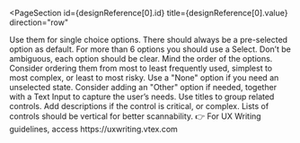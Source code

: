 

<PageSection
  id={designReference[0].id}
  title={designReference[0].value}
  direction="row"
>

<OrderedList>
  <OrderedListItem>Use them for single choice options.</OrderedListItem>
  <OrderedListItem>
    There should always be a pre-selected option as default.
  </OrderedListItem>
  <OrderedListItem>
    For more than 6 options you should use a Select.
  </OrderedListItem>
  <OrderedListItem>
    Don’t be ambiguous, each option should be clear.
  </OrderedListItem>
  <OrderedListItem>
    Mind the order of the options. Consider ordering them from most to least
    frequently used, simplest to most complex, or least to most risky.
  </OrderedListItem>
  <OrderedListItem>
    Use a "None" option if you need an unselected state.
  </OrderedListItem>
  <OrderedListItem>
    Consider adding an "Other" option if needed, together with a Text Input to
    capture the user’s needs.
  </OrderedListItem>
  <OrderedListItem>Use titles to group related controls.</OrderedListItem>
  <OrderedListItem>
    Add descriptions if the control is critical, or complex.
  </OrderedListItem>
  <OrderedListItem>
    Lists of controls should be vertical for better scannability.
  </OrderedListItem>
  <OrderedListItem>
    👉 For UX Writing guidelines, access https://uxwriting.vtex.com
  </OrderedListItem>
</OrderedList>

</PageSection>
